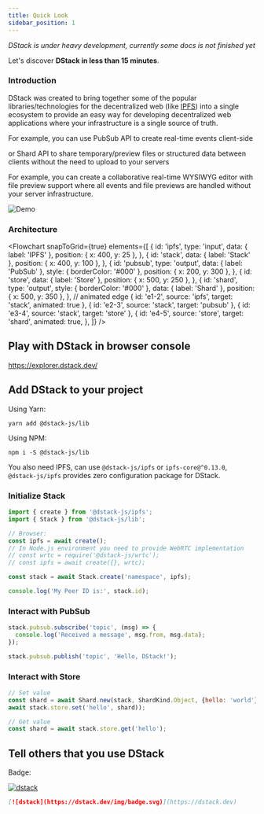 ```yaml
---
title: Quick Look
sidebar_position: 1
---
```



_DStack is under heavy development, currently some docs is not finished yet_

Let's discover **DStack in less than 15 minutes**.

### Introduction

DStack was created to bring together some of the popular libraries/technologies for the decentralized web (like [IPFS](https://ipfs.io)) into a single ecosystem to provide an easy way for developing decentralized web applications where your infrastructure is a single source of truth.

For example, you can use PubSub API to create real-time events client-side

or Shard API to share temporary/preview files or structured data between clients without the need to upload to your servers

For example, you can create a collaborative real-time WYSIWYG editor with file preview support where all events and file previews are handled without your server infrastructure.

![Demo](https://i.imgur.com/cKjBrge.gif)

### Architecture

<Flowchart
  snapToGrid={true}
  elements={[
    {
      id: 'ipfs',
      type: 'input',
      data: { label: 'IPFS' },
      position: { x: 400, y: 25 },
    },
    {
      id: 'stack',
      data: { label: 'Stack' },
      position: { x: 400, y: 100 },
    },
    {
      id: 'pubsub',
      type: 'output',
      data: { label: 'PubSub' },
      style: { borderColor: '#000' },
      position: { x: 200, y: 300 },
    },
    {
      id: 'store',
      data: { label: 'Store' },
      position: { x: 500, y: 250 },
    },
    {
      id: 'shard',
      type: 'output',
      style: { borderColor: '#000' },
      data: { label: 'Shard' },
      position: { x: 500, y: 350 },
    },
    // animated edge
    { id: 'e1-2', source: 'ipfs', target: 'stack', animated: true },
    { id: 'e2-3', source: 'stack', target: 'pubsub' },
    { id: 'e3-4', source: 'stack', target: 'store' },
    {
      id: 'e4-5',
      source: 'store',
      target: 'shard',
      animated: true,
    },
  ]}
/>

## Play with DStack in browser console

https://explorer.dstack.dev/

## Add DStack to your project

Using Yarn:

```shell
yarn add @dstack-js/lib
```

Using NPM:

```shell
npm i -S @dstack-js/lib
```

You also need IPFS, can use `@dstack-js/ipfs` or `ipfs-core@^0.13.0`, `@dstack-js/ipfs` provides zero configuration package for DStack.

### Initialize Stack

```javascript
import { create } from '@dstack-js/ipfs';
import { Stack } from '@dstack-js/lib';

// Browser:
const ipfs = await create();
// In Node.js environment you need to provide WebRTC implementation
// const wrtc = require('@dstack-js/wrtc');
// const ipfs = await create({}, wrtc);

const stack = await Stack.create('namespace', ipfs);

console.log('My Peer ID is:', stack.id);
```

### Interact with PubSub

```javascript
stack.pubsub.subscribe('topic', (msg) => {
  console.log('Received a message', msg.from, msg.data);
});

stack.pubsub.publish('topic', 'Hello, DStack!');
```

### Interact with Store

```javascript
// Set value
const shard = await Shard.new(stack, ShardKind.Object, {hello: 'world'})
await stack.store.set('hello', shard));

// Get value
const shard = await stack.store.get('hello');
```

## Tell others that you use DStack

Badge:

[![dstack](https://dstack.dev/img/badge.svg)](https://dstack.dev)

```markdown
[![dstack](https://dstack.dev/img/badge.svg)](https://dstack.dev)
```
